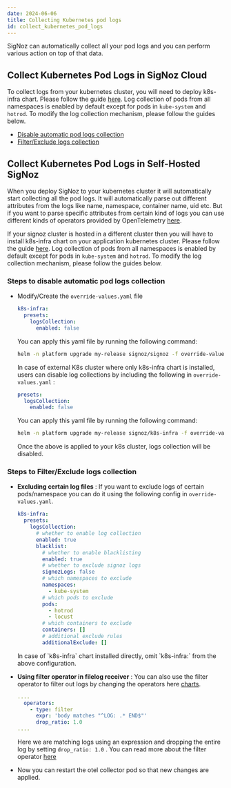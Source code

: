 ```yaml
---
date: 2024-06-06
title: Collecting Kubernetes pod logs
id: collect_kubernetes_pod_logs
---
```


SigNoz can automatically collect all your pod logs and you can perform various action on top of that data.


## Collect Kubernetes Pod Logs in SigNoz Cloud
To collect logs from your kubernetes cluster, you will need to deploy k8s-infra chart. Please follow the guide [here](/docs/tutorial/kubernetes-infra-metrics/). Log collection of pods from all namespaces is enabled by default except for pods in `kube-system` and `hotrod`. To modify the log collection mechanism, please follow the guides below.


- [Disable automatic pod logs collection](#steps-to-disable-automatic-pod-logs-collection)
- [Filter/Exclude logs collection](#steps-to-filterexclude-logs-collection)



## Collect Kubernetes Pod Logs in Self-Hosted SigNoz
When you deploy SigNoz to your kubernetes cluster it will automatically start collecting all the pod logs. It will automatically parse out different attributes from the logs like name, namespace, container name, uid etc. But if you want to parse specific attributes from certain kind of logs you can use different kinds of operators provided by OpenTelemetry [here](/docs/userguide/logs#operators-for-parsing-and-manipulating-logs).

If your signoz cluster is hosted in a different cluster then you will have to install k8s-infra chart on your application kubernetes cluster. Please follow the guide [here](/docs/tutorial/kubernetes-infra-metrics/). Log collection of pods from all namespaces is enabled by default except for pods in `kube-system` and `hotrod`. To modify the log collection mechanism, please follow the guides below.

### Steps to disable automatic pod logs collection

* Modify/Create the `override-values.yaml` file
  ```yaml
  k8s-infra:
    presets:
      logsCollection:
        enabled: false
  ```

  You can apply this yaml file by running the following command:

  ```bash
  helm -n platform upgrade my-release signoz/signoz -f override-values.yaml
  ```  

  In case of external K8s cluster where only k8s-infra chart is installed, users can disable log collections by including the following in `override-values.yaml` :

  ```yaml
  presets:
    logsCollection:
      enabled: false
  ```

  You can apply this yaml file by running the following command:

  ```bash
  helm -n platform upgrade my-release signoz/k8s-infra -f override-values.yaml
  ```  

  Once the above is applied to your k8s cluster, logs collection will be disabled.

### Steps to Filter/Exclude logs collection

* **Excluding certain log files** : If you want to exclude logs of certain pods/namespace you can do it using the following config in `override-values.yaml`.
  
  ```yaml
  k8s-infra:
    presets:
      logsCollection:
        # whether to enable log collection
        enabled: true
        blacklist:
          # whether to enable blacklisting
          enabled: true
          # whether to exclude signoz logs
          signozLogs: false
          # which namespaces to exclude
          namespaces:
            - kube-system
          # which pods to exclude
          pods:
            - hotrod
            - locust
          # which containers to exclude
          containers: []
          # additional exclude rules
          additionalExclude: []
  ```
  <Admonition>
  In case of  `k8s-infra` chart installed directly, omit `k8s-infra:` from the above configuration. 
  </Admonition>
 

* **Using filter operator in filelog receiver** : You can also use the filter operator to filter out logs by changing the operators here [charts](https://github.com/SigNoz/charts/blob/main/charts/k8s-infra/values.yaml).
  
  ```yaml {3-6}
  ....
    operators:
      - type: filter
        expr: 'body matches "^LOG: .* END$"'
        drop_ratio: 1.0
  ....
  ```

  Here we are matching logs using an expression and dropping the entire log by setting `drop_ratio: 1.0` . You can read more about the filter operator [here](https://github.com/open-telemetry/opentelemetry-collector-contrib/blob/main/pkg/stanza/docs/operators/filter.md)

* Now you can restart the otel collector pod so that new changes are applied.
